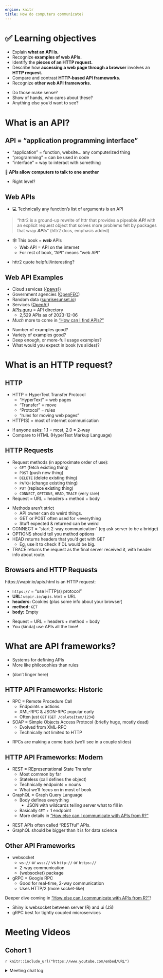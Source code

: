 ```yaml
---
engine: knitr
title: How do computers communicate?
---
```


# ️✅ Learning objectives

-   Explain **what an API is.**
-   Recognize **examples of web APIs.**
-   Identify the **pieces of an HTTP request.** 
-   Describe how **accessing a web page through a browser** involves an **HTTP request.**
-   Compare and contrast **HTTP-based API frameworks.**
-   Recognize **other web API frameworks.**

::: notes
-   Do those make sense?
-   Show of hands, who cares about these?
-   Anything else you'd want to see?
:::

# What is an API?

## API = "application programming interface"

-   "application" = function, website... any computerized thing
-   "programming" = can be used in code
-   "interface" = way to interact with something

**🤖 APIs allow computers to talk to one another**

::: notes
-   Right level?
:::

## Web APIs

-   💻 Technically any function's list of arguments is an API

> "httr2 is a ground-up rewrite of httr that provides a pipeable ***API*** with an explicit request object that solves more problems felt by packages that wrap ***APIs***" (httr2 docs, emphasis added)

-   🕸️ This book = ***web*** APIs
    -   Web API = API on the internet
    -   For rest of book, "API" means "web API"

::: notes
-   httr2 quote helpful/interesting?
:::

## Web API Examples

-   Cloud services ([{paws}](https://cran.r-project.org/package=paws))
-   Government agencies ([OpenFEC](https://api.open.fec.gov/developers/))
-   Random data ([sunrisesunset.io](https://sunrisesunset.io/api/))
-   Services ([OpenAI](https://openai.com/product))
-   [APIs.guru](https://apis.guru/) = API directory
    -   2,529 APIs as of 2023-12-06
-   *Much* more to come in ["How can I find APIs?"](apis-find.html){target="wapir-club_apis-find"}

::: notes
-   Number of examples good?
-   Variety of examples good?
-   Deep enough, or more-full usage examples?
-   What would you expect in book (vs slides)?
:::

# What is an HTTP request?

## HTTP

-   HTTP = HyperText Transfer Protocol
    -   "HyperText" = web pages
    -   "Transfer" = move
    -   "Protocol" = rules
    -   "rules for moving web pages"
-   HTTP(S) = most of internet communication

::: notes
-   If anyone asks: 1.1 = most, 2.0 = 2-way
-   Compare to HTML (HyperText Markup Language)
:::

## HTTP Requests

-   Request methods (in approximate order of use):
    -   `GET` (fetch existing thing)
    -   `POST` (push new thing)
    -   `DELETE` (delete existing thing)
    -   `PATCH` (change existing thing)
    -   `PUT` (replace existing thing)
    -   `CONNECT`, `OPTIONS`, `HEAD`, `TRACE` (very rare)
-   Request = URL + headers + method + body

::: notes
-   Methods aren't strict
    -   API owner can do weird things.
    -   GET or POST often used for ~everything
    -   Stuff expected & returned can be weird
-   CONNECT = "start 2-way communication" (eg ask server to be a bridge)
-   OPTIONS should tell you method options
-   HEAD returns headers that you'd get with GET
    -   Eg, use it to check if DL would be big.
-   TRACE returns the request as the final server received it, with header info about route.
:::

## Browsers and HTTP Requests

https://wapir.io/apis.html is an HTTP request:

-   `https://` = "use HTTP(s) protocol"
-   **URL:** `wapir.io/apis.html` = URL
-   **headers:** Cookies (plus some info about your browser)
-   **method:** `GET`
-   **body:** Empty

::: notes
-   Request = URL + headers + method + body
-   You (kinda) use APIs all the time!
:::

# What are API frameworks?

-   Systems for defining APIs
-   More like philosophies than rules

::: notes
-   (don't linger here)
:::

## HTTP API Frameworks: Historic

-   RPC = Remote Procedure Call
    -   Endpoints = actions
    -   XML-RPC & JSON-RPC popular early
    -   Often just `GET` (`GET /deleteItem/1234`)
-   SOAP = Simple Objects Access Protocol (briefly huge, mostly dead)
    -   Evolved from XML-RPC
    -   Technically not limited to HTTP

::: notes
-   RPCs are making a come back (we'll see in a couple slides)
:::

## HTTP API Frameworks: Modern

-   REST = REpresentational State Transfer
    -   Most common by far
    -   Stateless (call defines the object)
    -   Technically endpoints = nouns
    -   What we'll focus on in most of book
-   GraphQL = Graph Query Language
    -   Body defines everything
        -   JSON with wildcards telling server what to fill in
    -   Basically `GET` + 1 endpoint
    -   More details in ["How else can I communicate with APIs from R?"](accessing-other.html){target="wapir-club_accessing-other"}

::: notes
-   REST APIs often called "RESTful" APIs.
-   GraphQL should be bigger than it is for data science
:::

## Other API Frameworks

-   websocket
    -   `ws://` or `wss://` vs `http://` or `https://`
    -   2-way communication
    -   {websocket} package
-   gRPC = Google RPC
    -   Good for real-time, 2-way communication
    -   Uses HTTP/2 (more socket-like)

Deeper dive coming in ["How else can I communicate with APIs from R?"](accessing-other.html){target="wapir-club_accessing-other"}!

::: notes
-   Shiny is websocket between server (R) and ui (JS)
-   gRPC best for tightly coupled microservices
:::

# Meeting Videos

## Cohort 1

`r knitr::include_url("https://www.youtube.com/embed/URL")`

<details>
<summary> Meeting chat log </summary>

```
LOG
```
</details>
